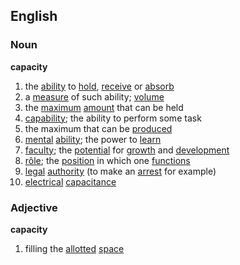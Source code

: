 ==English==
===Noun===
'''capacity'''
# the [[ability]] to [[hold]], [[receive]] or [[absorb]]
# a [[measure]] of such ability; [[volume]]
# the [[maximum]] [[amount]] that can be held
# [[capability]]; the ability to perform some task
# the maximum that can be [[produce]]d
# [[mental]] [[ability]]; the power to [[learn]]
# [[faculty]]; the [[potential]] for [[growth]] and [[development]]
# [[rôle]]; the [[position]] in which one [[function]]s
# [[legal]] [[authority]] (to make an [[arrest]] for example)
# [[electrical]] [[capacitance]]
===Adjective===
'''capacity'''
# filling the [[allotted]] [[space]]